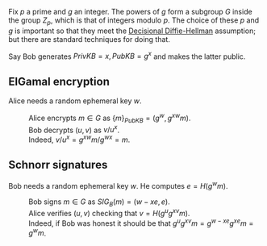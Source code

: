 
Fix <math>p</math> a prime and <math>g</math> an integer. The powers of <math>g</math> form a subgroup <math>G</math> inside the group <math>Z_p</math>, which is that of integers modulo <math>p</math>. The choice of these <math>p</math> and <math>g</math> is important so that they meet the [http://en.wikipedia.org/wiki/Decisional_Diffie%E2%80%93Hellman_assumption Decisional Diffie-Hellman] assumption; but there are standard techniques for doing that. 

Say Bob generates <math>PrivKB=x, PubKB=g^x</math> and makes the latter public.

== ElGamal encryption ==
Alice needs a random ephemeral key <math>w</math>.
:Alice encrypts <math>m\in G</math> as <math>\{m\}_{PubKB}=(g^w,{g^x}^w m)</math>.
:Bob decrypts <math>(u,v)</math> as <math>v/u^x</math>.
:Indeed, <math> v/u^x=g^{xw}m/g^{wx}=m </math>.

== Schnorr signatures ==
Bob needs a random ephemeral key <math>w</math>. He computes <math>e=H(g^w m)</math>.
:Bob signs <math>m\in G</math> as <math>SIG_B(m)=(w-xe,e)</math>.
:Alice verifies <math>(u,v)</math> checking that <math>v=H(g^u {g^x}^v m)</math>.
:Indeed, if Bob was honest it should be that <math>g^u {g^x}^v m=g^{w-xe}{g^x}^e m=g^w m</math>.